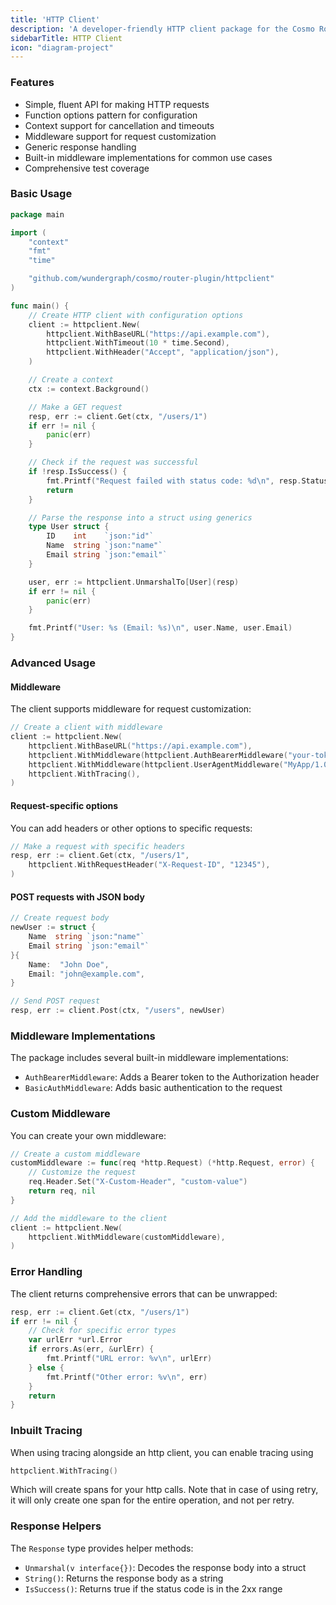 ```yaml
---
title: 'HTTP Client'
description: 'A developer-friendly HTTP client package for the Cosmo Router Plugin'
sidebarTitle: HTTP Client
icon: "diagram-project"
---
```


### Features

- Simple, fluent API for making HTTP requests
- Function options pattern for configuration
- Context support for cancellation and timeouts
- Middleware support for request customization
- Generic response handling
- Built-in middleware implementations for common use cases
- Comprehensive test coverage

### Basic Usage

```go
package main

import (
	"context"
	"fmt"
	"time"

	"github.com/wundergraph/cosmo/router-plugin/httpclient"
)

func main() {
	// Create HTTP client with configuration options
	client := httpclient.New(
		httpclient.WithBaseURL("https://api.example.com"),
		httpclient.WithTimeout(10 * time.Second),
		httpclient.WithHeader("Accept", "application/json"),
	)

	// Create a context
	ctx := context.Background()

	// Make a GET request
	resp, err := client.Get(ctx, "/users/1")
	if err != nil {
		panic(err)
	}

	// Check if the request was successful
	if !resp.IsSuccess() {
		fmt.Printf("Request failed with status code: %d\n", resp.StatusCode)
		return
	}

	// Parse the response into a struct using generics
	type User struct {
		ID    int    `json:"id"`
		Name  string `json:"name"`
		Email string `json:"email"`
	}

	user, err := httpclient.UnmarshalTo[User](resp)
	if err != nil {
		panic(err)
	}

	fmt.Printf("User: %s (Email: %s)\n", user.Name, user.Email)
}
```

### Advanced Usage

#### Middleware

The client supports middleware for request customization:

```go
// Create a client with middleware
client := httpclient.New(
	httpclient.WithBaseURL("https://api.example.com"),
	httpclient.WithMiddleware(httpclient.AuthBearerMiddleware("your-token")),
	httpclient.WithMiddleware(httpclient.UserAgentMiddleware("MyApp/1.0")),
    httpclient.WithTracing(),
)
```

#### Request-specific options

You can add headers or other options to specific requests:

```go
// Make a request with specific headers
resp, err := client.Get(ctx, "/users/1", 
	httpclient.WithRequestHeader("X-Request-ID", "12345"),
)
```

#### POST requests with JSON body

```go
// Create request body
newUser := struct {
	Name  string `json:"name"`
	Email string `json:"email"`
}{
	Name:  "John Doe",
	Email: "john@example.com",
}

// Send POST request
resp, err := client.Post(ctx, "/users", newUser)
```

### Middleware Implementations

The package includes several built-in middleware implementations:

- `AuthBearerMiddleware`: Adds a Bearer token to the Authorization header
- `BasicAuthMiddleware`: Adds basic authentication to the request

### Custom Middleware

You can create your own middleware:

```go
// Create a custom middleware
customMiddleware := func(req *http.Request) (*http.Request, error) {
	// Customize the request
	req.Header.Set("X-Custom-Header", "custom-value")
	return req, nil
}

// Add the middleware to the client
client := httpclient.New(
	httpclient.WithMiddleware(customMiddleware),
)
```

### Error Handling

The client returns comprehensive errors that can be unwrapped:

```go
resp, err := client.Get(ctx, "/users/1")
if err != nil {
	// Check for specific error types
	var urlErr *url.Error
	if errors.As(err, &urlErr) {
		fmt.Printf("URL error: %v\n", urlErr)
	} else {
		fmt.Printf("Other error: %v\n", err)
	}
	return
}
```

### Inbuilt Tracing
When using tracing alongside an http client, you can enable tracing using
```go
httpclient.WithTracing()
```
Which will create spans for your http calls. Note that in case of using retry, it will only create one span for the entire operation, and not per retry.

### Response Helpers

The `Response` type provides helper methods:

- `Unmarshal(v interface{})`: Decodes the response body into a struct
- `String()`: Returns the response body as a string
- `IsSuccess()`: Returns true if the status code is in the 2xx range

